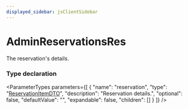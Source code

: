 ```yaml
---
displayed_sidebar: jsClientSidebar
---
```



# AdminReservationsRes

The reservation's details.

### Type declaration

<ParameterTypes parameters={[
  {
    "name": "reservation",
    "type": "[ReservationItemDTO](internal.ReservationItemDTO.mdx)",
    "description": "Reservation details.",
    "optional": false,
    "defaultValue": "",
    "expandable": false,
    "children": []
  }
]} />
